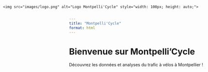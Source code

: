 ```yaml
---
title: "Montpelli'Cycle"
format: html
---
```


<div style="position: absolute; top: 10px; left: 10px;">
    <img src="images/logo.png" alt="Logo Montpelli'Cycle" style="width: 100px; height: auto;">
</div>

# Bienvenue sur Montpelli'Cycle

Découvrez les données et analyses du trafic à vélos à Montpellier !
